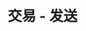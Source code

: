 ---
title: '交易 - 发送'
openapi: '/cn/api-reference/openapi-cn.json POST /transaction/v1/{chain}/send'
---